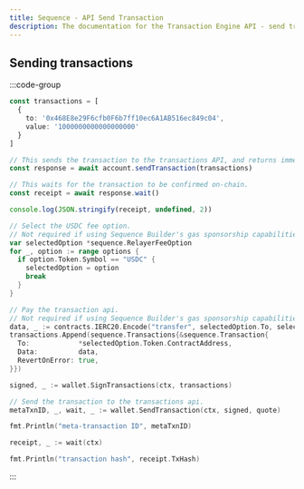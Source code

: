 ```yaml
---
title: Sequence - API Send Transaction
description: The documentation for the Transaction Engine API - send transactions
---
```



## Sending transactions


:::code-group
```typescript [TypeScript]
const transactions = [
  {
    to: '0x468E8e29F6cfb0F6b7ff10ec6A1AB516ec849c04',
    value: '1000000000000000000'
  }
]

// This sends the transaction to the transactions API, and returns immediately once the transactions API responds.
const response = await account.sendTransaction(transactions)

// This waits for the transaction to be confirmed on-chain.
const receipt = await response.wait()

console.log(JSON.stringify(receipt, undefined, 2))
```

```go [Go]
// Select the USDC fee option.
// Not required if using Sequence Builder's gas sponsorship capabilities!
var selectedOption *sequence.RelayerFeeOption
for _, option := range options {
  if option.Token.Symbol == "USDC" {
    selectedOption = option
    break
  }
}

// Pay the transaction api.
// Not required if using Sequence Builder's gas sponsorship capabilities!
data, _ := contracts.IERC20.Encode("transfer", selectedOption.To, selectedOption.Value)
transactions.Append(sequence.Transactions{&sequence.Transaction{
  To:            *selectedOption.Token.ContractAddress,
  Data:          data,
  RevertOnError: true,
}})

signed, _ := wallet.SignTransactions(ctx, transactions)

// Send the transaction to the transactions api.
metaTxnID, _, wait, _ := wallet.SendTransaction(ctx, signed, quote)

fmt.Println("meta-transaction ID", metaTxnID)

receipt, _ := wait(ctx)

fmt.Println("transaction hash", receipt.TxHash)
```
:::

